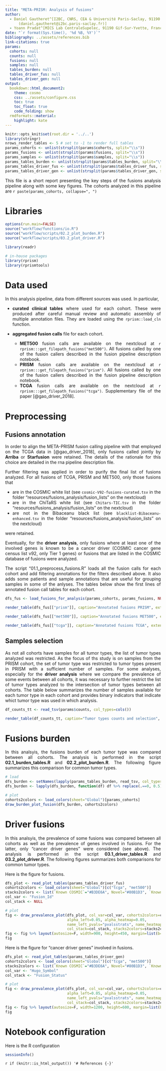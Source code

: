 ```yaml
---
title: "META-PRISM: Analysis of fusions"
author:
  - Daniel Gautheret^[I2BC, CNRS, CEA & Université Paris-Saclay, 91190 Gif-Sur-Yvette, France
      (daniel.gautheret@i2bc.paris-saclay.fr)]
  - Yoann Pradat^[MICS Lab CentraleSupelec, 91190 Gif-Sur-Yvette, France (yoann.pradat@centralesupelec.fr)]
date: "`r format(Sys.time(), '%d %B, %Y')`"
bibliography: ../assets/references.bib
link-citations: true
params:
  cohorts: null
  counts: null
  fusions: null
  samples: null
  tables_burden: null
  tables_driver_fus: null
  tables_driver_gen: null
output:
  bookdown::html_document2:
    theme: cosmo
    css: ../assets/configure.css
    toc: true
    toc_float: true
    code_folding: show
  rmdformats::material:
    highlight: kate
---
```


<style>
pre {
  overflow-x: auto;
}
pre code {
  word-wrap: normal;
  white-space: pre;
}
body {
  text-align: justify
}
</style>

```r
knitr::opts_knit$set(root.dir = '../..')
library(stringr)
nrows_render_tables <- 5 # set to -1 to render full tables
params_cohorts <- unlist(strsplit(params$cohorts, split="\\s"))
params_fusions <- unlist(strsplit(params$fusions, split="\\s"))
params_samples <- unlist(strsplit(params$samples, split="\\s"))
params_tables_burden <- unlist(strsplit(params$tables_burden, split="\\s"))
params_tables_driver_fus <- unlist(strsplit(params$tables_driver_fus, split="\\s"))
params_tables_driver_gen <- unlist(strsplit(params$tables_driver_gen, split="\\s"))
```

This file is a short report presenting the key steps of the fusions analysis pipeline along with some key figures. The
cohorts analyzed in this pipeline are `r paste(params_cohorts, collapse=", ")`

# Libraries

```r
options(run.main=FALSE)
source("workflow/functions/io.R")
source("workflow/scripts/02.2_plot_burden.R")
source("workflow/scripts/03.2_plot_driver.R")

library(readr)

# in-house packages
library(rprism)
library(rprismtools)
```

# Data used

In this analysis pipeline, data from different sources was used. In particular,

- **curated clinical tables** where used for each cohort. These were produced after careful manual review and automatic
  assembly of multiple annotation files. They are loaded using the `rprism::load_cln` function.

- **aggregated fusion calls** file for each cohort.
  * **MET500** fusion calls are available on the nextcloud at `r rprism:::get_filepath_fusions("met500")`. All
    fusions called by one of the fusion callers described in the fusion pipeline description notebook.
  * **PRISM** fusion calls are available on the nextcloud at `r rprism:::get_filepath_fusions("prism")`. All fusions
    called by one of the fusion callers described in the fusion pipeline description notebook.
  * **TCGA** fusion calls are available on the nextcloud at `r rprism:::get_filepath_fusions("tcga")`. Supplementary
    file of the paper [@gao_driver_2018].


# Preprocessing

## Fusions annotation

In order to align the META-PRISM fusion calling pipeline with that employed on the TCGA data in [@gao_driver_2018],
only fusions called jointly by **Arriba** or **Starfusion** were retained. The details of the rationale for this choice
are detailed in the rna pipeline description file.

Further filtering was applied in order to purify the final list of fusions analyzed. For all fusions of TCGA, PRISM and
MET500, only those fusions that

* are in the COSMIC white list (see `cosmic-V92-fusions-curated.tsv` in the folder
  "resources/fusions_analysis/fusion_lists" on the nextcloud)
* are in the ChiTaRS white list (see `Chitars-TIC.tsv` in the folder
  "resources/fusions_analysis/fusion_lists" on the nextcloud)
* are not in the Bibaceanu black list (see `blacklist-Bibaceanu-enhanced.tsv` in the folder
  "resources/fusions_analysis/fusion_lists" on the nextcloud)

were retained.

Eventually, for the **driver analysis**, only fusions where at least one of the involved genes is known to be a cancer
driver (COSMIC cancer gene census list v92, only Tier 1 genes) or fusions that are listed in the COSMIC database of
fusions were analyzed. 

The script "01.1_preprocess_fusions.R" loads all the fusion calls for each cohort and add filtering annotations for the
filters described above. It also adds some patients and sample annotations that are useful for grouping samples in some
of the anlyses. The tables below show the first lines of annotated fusion call tables for each cohort.

```r
dfs_fus <- load_fusions_for_analysis(params_cohorts, params_fusions, NULL, NULL)
```

<div style = "width:100%; height:auto; margin: auto;">
```r
render_table(dfs_fus[["prism"]], caption="Annotated fusions PRISM", extensions=c("Responsive"))
```
</div>

<div style = "width:100%; height:auto; margin: auto;">
```r
render_table(dfs_fus[["met500"]], caption="Annotated fusions MET500", extensions=c("Responsive"))
```
</div>

<div style = "width:100%; height:auto; margin: auto;">
```r
render_table(dfs_fus[["tcga"]], caption="Annotated fusions TCGA", extensions=c("Responsive"))
```
</div>

## Samples selection 

As not all cohorts have samples for all tumor types, the list of tumor types analyzed was restricted. As the focus of
ths study is on samples from the PRISM cohort, the set of tumor type was restricted to tumor types present in PRISM with
a sufficient number of samples. For some analyses, especially for the **driver analysis** where we compare the
prevalence of some events between all cohorts, it was necessary to further restrict the list of tumor types analyzed
to the intersection of tumor types between all cohorts. The table below summarizes the number of samples available for
each tumor type in each cohort and provides binary indicators that indicate whict tumor type was used in which analysis.

```r
df_counts_tt <- read_tsv(params$counts, col_types=cols())
```

<div style = "width:100%; height:auto; margin: auto;">
```r
render_table(df_counts_tt, caption="Tumor types counts and selection", nrows=-1, extensions=c("Responsive"))
```
</div>

# Fusions burden 

In this analsyis, the fusions burden of each tumor type was compared between all cohorts.  The analysis is performed in
the script **02.1_burden_tables.R** and **02.2_plot_burden.R**. The following figure summarizes this comparison for
common tumor types.

```r
# load
dfs_burden <- setNames(lapply(params_tables_burden, read_tsv, col_types=cols()), params_cohorts)
dfs_burden <- lapply(dfs_burden, function(df) df %>% replace(.==0, 0.5))

# plot
cohorts2colors <- load_colors(sheet="Global")[params_cohorts]
draw_burden_plot_fusion(dfs_burden, cohorts2colors)
```


# Driver fusions

In this analsyis, the prevalence of some fusions was compared between all cohorts as well as the prevalence of genes
involved in fusions. For the latter, only "cancer driver genes" were considered (see above). The analysis is performed in
the script **03.1_driver_tables.R** and **03.2_plot_driver.R**. The following figures summarizes both comparisons for
common tumor types.

Here is the figure for fusions.

```r
dfs_plot <- read_plot_tables(params_tables_driver_fus)
cohorts2colors <- load_colors(sheet="Global")[c("tcga", "met500")]
stacks2colors <- list(`Known COSMIC`="#B3DE6A", Novel="#80B1D3", `Known ChiTaRS only`="#FDB462")
col_var <- "Fusion_Id"
col_stack <- NULL

# plot
fig <- draw_prevalence_plot(dfs_plot, col_var=col_var, cohorts2colors=cohorts2colors,
                            alpha_left=0.05, alpha_heatmap=0.05,
                            name_left_pvals="pvalsstrats", name_heatmap_pvals="pvals",
                            col_stack=col_stack, stacks2colors=stacks2colors)
fig <- fig %>% layout(autosize=F, width=900, height=450, margin=list(b=0))
fig
```

Here is the figure for "cancer driver genes" involved in fusions.

```r
dfs_plot <- read_plot_tables(params_tables_driver_gen)
cohorts2colors <- load_colors(sheet="Global")[c("tcga", "met500")]
stacks2colors <- list(`Known COSMIC`="#B3DE6A", Novel="#80B1D3", `Known ChiTaRS only`="#FDB462")
col_var <- "Hugo_Symbol"
col_stack <- "Fusion_Status"

# plot
fig <- draw_prevalence_plot(dfs_plot, col_var=col_var, cohorts2colors=cohorts2colors,
                            alpha_left=0.05, alpha_heatmap=0.05,
                            name_left_pvals="pvalsstrats", name_heatmap_pvals="pvals",
                            col_stack=col_stack, stacks2colors=stacks2colors)
fig <- fig %>% layout(autosize=F, width=1200, height=600, margin=list(b=0))
fig
```


# Notebook configuration

Here is the R configuration

```r
sessionInfo()
```

`r if (knitr::is_html_output()) '# References {-}'`
